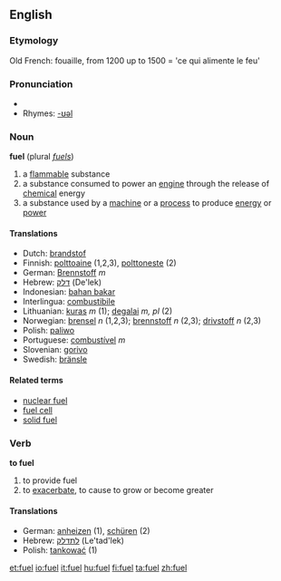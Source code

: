 ==English==

===Etymology===
Old French: fouaille, from 1200 up to 1500 = 'ce qui alimente le feu' 

===Pronunciation===
* {{IPA|/fjuːl̩/}}
* Rhymes: [[Rhymes:English:-ʊəl|-ʊəl]]

===Noun===
'''fuel'''  (plural ''[[fuels]]'')
#a [[flammable]] substance
#a substance consumed to power an [[engine]] through the release of [[chemical]] energy
#a substance used by a [[machine]] or a [[process]] to produce [[energy]] or [[power]]

====Translations====
*Dutch: [[brandstof]]
*Finnish: [[polttoaine]] (1,2,3), [[polttoneste]] (2)
*German: [[Brennstoff]] ''m''
*Hebrew: [[דלק]] (De'lek)
*Indonesian: [[bahan bakar]]
*Interlingua: [[combustibile]]
*Lithuanian: [[kuras]] ''m'' (1); [[degalai]] ''m, pl'' (2)
*Norwegian: [[brensel]] ''n'' (1,2,3); [[brennstoff]] ''n'' (2,3); [[drivstoff]] ''n'' (2,3)
*Polish: [[paliwo]]
*Portuguese: [[combustível]] ''m''
*Slovenian: [[gorivo]]
*Swedish: [[bränsle]]

====Related terms====
*[[nuclear fuel]]
*[[fuel cell]]
*[[solid fuel]]

===Verb===
'''to fuel'''
#to provide fuel
#to [[exacerbate]], to cause to grow or become greater

====Translations====
*German: [[anheizen]] (1), [[schüren]] (2)
*Hebrew: [[לתדלק]] (Le'tad'lek)
*Polish: [[tankować]] (1)

[[et:fuel]]
[[io:fuel]]
[[it:fuel]]
[[hu:fuel]]
[[fi:fuel]]
[[ta:fuel]]
[[zh:fuel]]